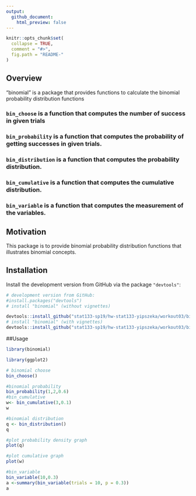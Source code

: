 ```yaml
---
output:
  github_document:
    html_preview: false
---
```



```r
knitr::opts_chunk$set(
  collapse = TRUE,
  comment = "#>",
  fig.path = "README-"
)
```

## Overview

"binomial" is a package that provides functions to calculate the binomial probability distribution functions


### `bin_choose` is a function that computes the number of success in given trials
### `bin_probability` is a function that computes the probability of getting successes in given trials.
### `bin_distribution` is a function that computes the probability distribution.
### `bin_cumulative` is a function that computes the cumulative distribution.
### `bin_variable` is a function that computes the measurement of the variables.



## Motivation

This package is to provide binomial probability distribution functions that illustrates binomial concepts. 


## Installation

Install the development version from GitHub via the package `"devtools"`:

```r


# development version from GitHub:
#install.packages("devtools") 
# install "binomial" (without vignettes)

devtools::install_github("stat133-sp19/hw-stat133-yipszeka/workout03/binomial")
# install "binomial" (with vignettes)
devtools::install_github("stat133-sp19/hw-stat133-yipszeka/workout03/binomial", build_vignettes = TRUE)


```


##Usage 

```r

library(binomial)

library(ggplot2)

# binomial choose 
bin_choose()

#binomial probability 
bin_probability(1,2,0.6)
#bin_cumulative
w<- bin_cumulative(3,0.1)
w

#binomial distribution
q <- bin_distribution()
q

#plot probability density graph
plot(q)

#plot cumulative graph
plot(w)

#bin_variable
bin_variable(10,0.3)
a <-summary(bin_variable(trials = 10, p = 0.3))
a


```




